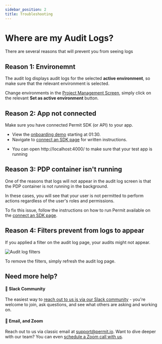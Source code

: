```yaml
---
sidebar_position: 2
title: Troubleshooting
---
```


# Where are my Audit Logs?

There are several reasons that will prevent you from seeing logs

## Reason 1: Environemnt
The audit log displays audit logs for the selected **active environment**, so make sure that the relevant environment is selected.

Change environments in the [Project Management Screen](https://app.permit.io/project-management), simply click on the relevant **Set as active environment** button.

<ReactPlayer controls url='../../video/impact-of-selected-env-on-audit.mp4' />

## Reason 2: App not connected
Make sure you have connected Permit SDK (or API) to your app.
* View the [onboarding demo](/tutorials/onboarding_demo) starting at 01:30.
* Navigate to [connect an SDK page](https://app.permit.io/get-started/connect-an-sdk) for written instructions.
<!-- * Can't find your language SDK? See what [other languages](/reference/SDKs/Other/other_instructions) should do. -->

* You can open http://localhost:4000/ to make sure that your test app is running

## Reason 3: PDP container isn't running
One of the reasons that logs will not appear in the audit log screen is that the PDP container is not running in the background.

In these cases, you will see that your user is not permitted to perform actions regardless of the user's roles and permissions.

To fix this issue, follow the instructions on how to run Permit available on the [connect an SDK page](https://app.permit.io/get-started/connect-an-sdk).

## Reason 4: Filters prevent from logs to appear

If you applied a filter on the audit log page, your audits might not appear. 

![Audit log filters](/img/screenshots/audit-log-filters.png)

To remove the filters, simply refresh the audit log page.

## Need more help?

#### 💬 Slack Community

The easiest way to [reach out to us is via our Slack community](https://bit.ly/permit-slack) - you're welcome to join, ask questions, and see what others are asking and working on.


#### 📧 Email, and Zoom

Reach out to us via classic email at [support@permit.io](mailto:support@permit.io).
Want to dive deeper with our team? You can even [schedule a Zoom call with us](https://calendly.com/permitio/meeting).
